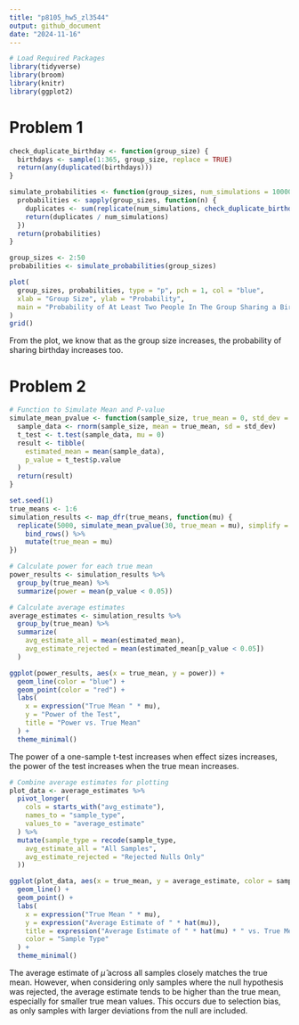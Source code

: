 ```yaml
---
title: "p8105_hw5_zl3544"
output: github_document
date: "2024-11-16"
---
```



```r
# Load Required Packages
library(tidyverse)
library(broom)
library(knitr)
library(ggplot2)
```

# Problem 1
```r
check_duplicate_birthday <- function(group_size) {
  birthdays <- sample(1:365, group_size, replace = TRUE)
  return(any(duplicated(birthdays)))
}

simulate_probabilities <- function(group_sizes, num_simulations = 10000) {
  probabilities <- sapply(group_sizes, function(n) {
    duplicates <- sum(replicate(num_simulations, check_duplicate_birthday(n)))
    return(duplicates / num_simulations)
  })
  return(probabilities)
}

group_sizes <- 2:50
probabilities <- simulate_probabilities(group_sizes)

plot(
  group_sizes, probabilities, type = "p", pch = 1, col = "blue",
  xlab = "Group Size", ylab = "Probability",
  main = "Probability of At Least Two People In The Group Sharing a Birthday"
)
grid()


```

From the plot, we know that as the group size increases, the probability of sharing birthday increases too.

# Problem 2
```r
# Function to Simulate Mean and P-value
simulate_mean_pvalue <- function(sample_size, true_mean = 0, std_dev = 5) {
  sample_data <- rnorm(sample_size, mean = true_mean, sd = std_dev)
  t_test <- t.test(sample_data, mu = 0)
  result <- tibble(
    estimated_mean = mean(sample_data),
    p_value = t_test$p.value
  )
  return(result)
}

set.seed(1)
true_means <- 1:6
simulation_results <- map_dfr(true_means, function(mu) {
  replicate(5000, simulate_mean_pvalue(30, true_mean = mu), simplify = FALSE) %>%
    bind_rows() %>%
    mutate(true_mean = mu)
})

# Calculate power for each true mean
power_results <- simulation_results %>%
  group_by(true_mean) %>%
  summarize(power = mean(p_value < 0.05))

# Calculate average estimates
average_estimates <- simulation_results %>%
  group_by(true_mean) %>%
  summarize(
    avg_estimate_all = mean(estimated_mean),
    avg_estimate_rejected = mean(estimated_mean[p_value < 0.05])
  )

ggplot(power_results, aes(x = true_mean, y = power)) +
  geom_line(color = "blue") +
  geom_point(color = "red") +
  labs(
    x = expression("True Mean " * mu),
    y = "Power of the Test",
    title = "Power vs. True Mean"
  ) +
  theme_minimal()
```

The power of a one-sample t-test increases when effect sizes increases, the power of the test increases when the true mean increases.

```r
# Combine average estimates for plotting
plot_data <- average_estimates %>%
  pivot_longer(
    cols = starts_with("avg_estimate"),
    names_to = "sample_type",
    values_to = "average_estimate"
  ) %>%
  mutate(sample_type = recode(sample_type,
    avg_estimate_all = "All Samples",
    avg_estimate_rejected = "Rejected Nulls Only"
  ))

ggplot(plot_data, aes(x = true_mean, y = average_estimate, color = sample_type)) +
  geom_line() +
  geom_point() +
  labs(
    x = expression("True Mean " * mu),
    y = expression("Average Estimate of " * hat(mu)),
    title = expression("Average Estimate of " * hat(mu) * " vs. True Mean " * mu),
    color = "Sample Type"
  ) +
  theme_minimal()
```

The average estimate of $\hat{\mu}$  across all samples closely matches the true mean. However, when considering only samples where the null hypothesis was rejected, the average estimate tends to be higher than the true mean, especially for smaller true mean values. This occurs due to selection bias, as only samples with larger deviations from the null are included.
